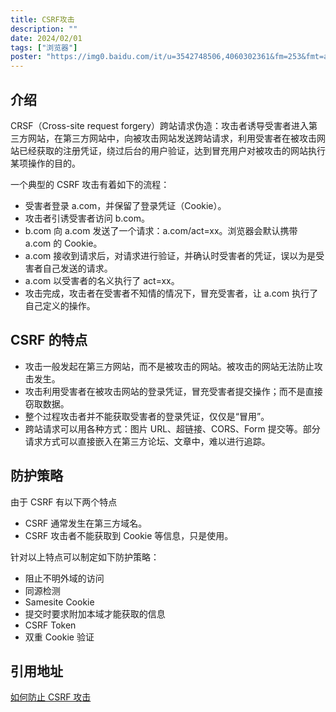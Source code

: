 ```yaml
---
title: CSRF攻击
description: ""
date: 2024/02/01
tags: ["浏览器"]
poster: "https://img0.baidu.com/it/u=3542748506,4060302361&fm=253&fmt=auto&app=138&f=JPEG?w=800&h=500"
---
```


## 介绍

CRSF（Cross-site request forgery）跨站请求伪造：攻击者诱导受害者进入第三方网站，在第三方网站中，向被攻击网站发送跨站请求，利用受害者在被攻击网站已经获取的注册凭证，绕过后台的用户验证，达到冒充用户对被攻击的网站执行某项操作的目的。

一个典型的 CSRF 攻击有着如下的流程：

- 受害者登录 a.com，并保留了登录凭证（Cookie）。
- 攻击者引诱受害者访问 b.com。
- b.com 向 a.com 发送了一个请求：a.com/act=xx。浏览器会默认携带 a.com 的 Cookie。
- a.com 接收到请求后，对请求进行验证，并确认时受害者的凭证，误以为是受害者自己发送的请求。
- a.com 以受害者的名义执行了 act=xx。
- 攻击完成，攻击者在受害者不知情的情况下，冒充受害者，让 a.com 执行了自己定义的操作。

## CSRF 的特点

- 攻击一般发起在第三方网站，而不是被攻击的网站。被攻击的网站无法防止攻击发生。
- 攻击利用受害者在被攻击网站的登录凭证，冒充受害者提交操作；而不是直接窃取数据。
- 整个过程攻击者并不能获取受害者的登录凭证，仅仅是“冒用”。
- 跨站请求可以用各种方式：图片 URL、超链接、CORS、Form 提交等。部分请求方式可以直接嵌入在第三方论坛、文章中，难以进行追踪。

## 防护策略

由于 CSRF 有以下两个特点

- CSRF 通常发生在第三方域名。
- CSRF 攻击者不能获取到 Cookie 等信息，只是使用。

针对以上特点可以制定如下防护策略：

- 阻止不明外域的访问
- 同源检测
- Samesite Cookie
- 提交时要求附加本域才能获取的信息
- CSRF Token
- 双重 Cookie 验证

## 引用地址

[如何防止 CSRF 攻击](https://tech.meituan.com/2018/10/11/fe-security-csrf.html)
